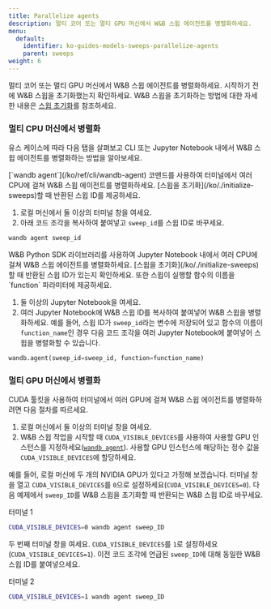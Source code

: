---
title: Parallelize agents
description: 멀티 코어 또는 멀티 GPU 머신에서 W&B 스윕 에이전트를 병렬화하세요.
menu:
  default:
    identifier: ko-guides-models-sweeps-parallelize-agents
    parent: sweeps
weight: 6
---

멀티 코어 또는 멀티 GPU 머신에서 W&B 스윕 에이전트를 병렬화하세요. 시작하기 전에 W&B 스윕을 초기화했는지 확인하세요. W&B 스윕을 초기화하는 방법에 대한 자세한 내용은 [스윕 초기화](/ko/./initialize-sweeps)를 참조하세요.

### 멀티 CPU 머신에서 병렬화

유스 케이스에 따라 다음 탭을 살펴보고 CLI 또는 Jupyter Notebook 내에서 W&B 스윕 에이전트를 병렬화하는 방법을 알아보세요.

<Tabs>
<Tab title="CLI">
[`wandb agent`](/ko/ref/cli/wandb-agent) 코맨드를 사용하여 터미널에서 여러 CPU에 걸쳐 W&B 스윕 에이전트를 병렬화하세요. [스윕을 초기화](/ko/./initialize-sweeps)할 때 반환된 스윕 ID를 제공하세요.

1. 로컬 머신에서 둘 이상의 터미널 창을 여세요.
2. 아래 코드 조각을 복사하여 붙여넣고 `sweep_id`를 스윕 ID로 바꾸세요.

```bash
wandb agent sweep_id
```
</Tab>
<Tab title="Jupyter Notebook">
W&B Python SDK 라이브러리를 사용하여 Jupyter Notebook 내에서 여러 CPU에 걸쳐 W&B 스윕 에이전트를 병렬화하세요. [스윕을 초기화](/ko/./initialize-sweeps)할 때 반환된 스윕 ID가 있는지 확인하세요. 또한 스윕이 실행할 함수의 이름을 `function` 파라미터에 제공하세요.

1. 둘 이상의 Jupyter Notebook을 여세요.
2. 여러 Jupyter Notebook에 W&B 스윕 ID를 복사하여 붙여넣어 W&B 스윕을 병렬화하세요. 예를 들어, 스윕 ID가 `sweep_id`라는 변수에 저장되어 있고 함수의 이름이 `function_name`인 경우 다음 코드 조각을 여러 Jupyter Notebook에 붙여넣어 스윕을 병렬화할 수 있습니다.

```python
wandb.agent(sweep_id=sweep_id, function=function_name)
```
</Tab>
</Tabs>

### 멀티 GPU 머신에서 병렬화

CUDA 툴킷을 사용하여 터미널에서 여러 GPU에 걸쳐 W&B 스윕 에이전트를 병렬화하려면 다음 절차를 따르세요.

1. 로컬 머신에서 둘 이상의 터미널 창을 여세요.
2. W&B 스윕 작업을 시작할 때 `CUDA_VISIBLE_DEVICES`를 사용하여 사용할 GPU 인스턴스를 지정하세요([`wandb agent`](/ko/ref/cli/wandb-agent)). 사용할 GPU 인스턴스에 해당하는 정수 값을 `CUDA_VISIBLE_DEVICES`에 할당하세요.

예를 들어, 로컬 머신에 두 개의 NVIDIA GPU가 있다고 가정해 보겠습니다. 터미널 창을 열고 `CUDA_VISIBLE_DEVICES`를 `0`으로 설정하세요(`CUDA_VISIBLE_DEVICES=0`). 다음 예제에서 `sweep_ID`를 W&B 스윕을 초기화할 때 반환되는 W&B 스윕 ID로 바꾸세요.

터미널 1

```bash
CUDA_VISIBLE_DEVICES=0 wandb agent sweep_ID
```

두 번째 터미널 창을 여세요. `CUDA_VISIBLE_DEVICES`를 `1`로 설정하세요(`CUDA_VISIBLE_DEVICES=1`). 이전 코드 조각에 언급된 `sweep_ID`에 대해 동일한 W&B 스윕 ID를 붙여넣으세요.

터미널 2

```bash
CUDA_VISIBLE_DEVICES=1 wandb agent sweep_ID
```